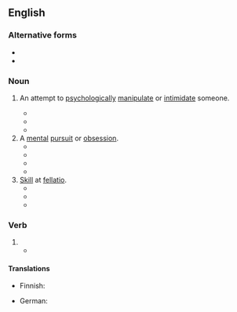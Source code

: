 ==English==

===Alternative forms===
* {{l|en|head-game}}
* {{l|en|headgame}}

===Noun===
{{en-noun}}

# {{lb|en|informal}} An attempt to [[psychologically]] [[manipulate]] or [[intimidate]] someone.
#* {{quote-book|year=2013 |title=Black Market  |author=Sereena Nightshade  |page=226 |ISBN=148367231X |passage=The show boating, '''head games''', phony fronts and near literal spider's webs tossed out as glistening and beautiful nets to capture the prize or the perceived prize always amazed me. }}
#* {{quote-book|year=2014|title=The Contamination of Sandra Wolfe |author=Derek J. Goodman  |page= |ISBN=1618683586 |passage=Sandra got the distinct impression that he was playing some kind of '''head game''' with her. }}
#* {{quote-book|year=2015|title=The Whispering Swarm: Book One of The Sanctuary of the White Friars |author=Michael Moorcock -   |page= |ISBN=1429986425 |passage=I don't do moody or wounded or stern. I can't play '''head games'''.  }}
# A [[mental]] [[pursuit]] or [[obsession]].
#* {{quote-book|year=1900|title=The School Journal - Volume 61  |author= |page=669 |ISBN= |passage=Another was able to bring into popularity puzzles, conundrums, and quiet "''' head games'''" or contests of memory and quick-wittedness. }}
#* {{quote-book|year=2013|title=The Family Business 2 |author=Carl Weber & ‎Treasure Hernandez  |page= |ISBN=1622862260 |passage=You could be packing a bazooka, but if your '''head game''' isn't tight, I might as well sit at this bar and have three more drinks.” }}
#* {{quote-book|year=2014|title=Capturing Minds by Capturing Hearts |author=Kay J. Mahne  |page= |ISBN= 1490839623|passage=Learning is definitely a '''head game'''. }}
#* {{quote-book|year=2014|title=Wounded Warriors: A Soldier's Story of Healing through Birds  |author=Robert C. Vallieres & ‎Jacquelyn M. Howard  |page=28 |ISBN=1612345832 |passage=Distance plays into the '''head game''' of “what if.” }}
# [[skill|Skill]] at [[fellatio]].
#* {{quote-book|year=2009 |title=The Meaning of Sex: Christian Ethics and the Moral Life  |author=Dennis P. Hollinger  |page=238 |ISBN=0801035716 |passage=...with degrading sexual lyrics such as the lyrics by rap artist Lil' Kim: “When it comes to sex don't test my skills, cause my '''head game''' will have you head over heels. }}
#* {{quote-book|year=2010 |title=What's Really Hood!: A Collection of Tales from the Streets |author=Wahida Clark  |page= |ISBN=0446569860 |passage=They both knew the reason he always came back. Her '''head game''' was excellent. }}
#* {{quote-book|year=2012|title=Trunk-Space: The Retribution of a Psychopath  |author=Jackie Ricci, ‎Michael “El Jefe” Archer  |page=119 |ISBN=1469125609 |passage=She went to work like the cock-sucking champion that she was. This Bitch had always had crazy “'''head game'''.” }}

===Verb===
{{en-verb|head games|head gaming|head gamed}}

# {{alt form|head-game|lang=en}}
#* {{quote-book|year=2007|title=A Denial of Aesthetic Principle  |author=Richard Morris  |page=29 |ISBN=1434317404 |passage=All to be '''head gamed''' with official lures, which look on, through their guarded masks.  }}

====Translations====
{{trans-top|psychological manipulation}}
* Finnish: {{t+|fi|henkinen}} {{t+|fi|painostus}}
{{trans-mid}}
* German: {{t|de|Psychospielchen|n}}
{{trans-bottom}}